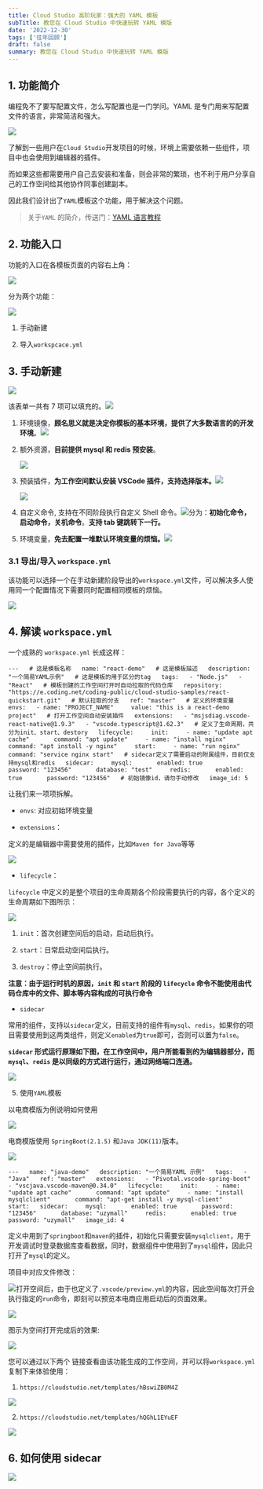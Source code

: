 ```yaml
---
title: Cloud Studio 高阶玩家：强大的 YAML 模板
subTitle: 教您在 Cloud Studio 中快速玩转 YAML 模版
date: '2022-12-30'
tags: ['往年回顾']
draft: false
summary: 教您在 Cloud Studio 中快速玩转 YAML 模版
---
```


1\. 功能简介
--------

编程免不了要写配置文件，怎么写配置也是一门学问。YAML 是专门用来写配置文件的语言，非常简洁和强大。

![](https://help-assets.codehub.cn/enterprise/cloudStudio/016.jpeg)

了解到一些用户在`Cloud Studio`开发项目的时候，环境上需要依赖一些组件，项目中也会使用到编辑器的插件。

而如果这些都需要用户自己去安装和准备，则会非常的繁琐，也不利于用户分享自己的工作空间给其他协作同事创建副本。

因此我们设计出了`YAML`模板这个功能，用于解决这个问题。

> 关于`YAML` 的简介，传送门：[YAML 语言教程](https://www.ruanyifeng.com/blog/2016/07/yaml.html)

2\. 功能入口
--------

功能的入口在各模板页面的内容右上角：

![](https://help-assets.codehub.cn/enterprise/cloudStudio/017.jpeg)

分为两个功能：

![](https://help-assets.codehub.cn/enterprise/cloudStudio/018.jpeg)

1.  手动新建

2.  导入`workspcace.yml`

3\. 手动新建
--------

![](https://help-assets.codehub.cn/enterprise/cloudStudio/019.gif)

该表单一共有 7 项可以填充的。![](https://help-assets.codehub.cn/enterprise/cloudStudio/020.jpeg)

1.  环境镜像，**顾名思义就是决定你模板的基本环境，提供了大多数语言的的开发环境**。![](https://help-assets.codehub.cn/enterprise/cloudStudio/021.jpeg)
    
2.  额外资源，**目前提供 mysql 和 redis 预安装**。
    
    ![](https://help-assets.codehub.cn/enterprise/cloudStudio/022.jpeg)
    
3.  预装插件，**为工作空间默认安装 VSCode 插件，支持选择版本。**![](https://help-assets.codehub.cn/enterprise/cloudStudio/023.jpeg)
    
    ![](https://help-assets.codehub.cn/enterprise/cloudStudio/024.jpeg)
    
4.  自定义命令, 支持在不同阶段执行自定义 Shell 命令。![](https://help-assets.codehub.cn/enterprise/cloudStudio/025.jpeg)分为：**初始化命令，启动命令，关机命令**。**支持 tab 键跳转下一行。**
    
5.  环境变量，**免去配置一堆默认环境变量的烦恼。**![](https://help-assets.codehub.cn/enterprise/cloudStudio/026.jpeg)
    

### 3.1 导出/导入 `workspace.yml`

该功能可以选择一个在手动新建阶段导出的`workspace.yml`文件，可以解决多人使用同一个配置情况下需要同时配置相同模板的烦恼。

![](https://help-assets.codehub.cn/enterprise/cloudStudio/027.jpeg)

4\. 解读 `workspace.yml`
----------------------

一个成熟的 `workspace.yml` 长成这样：

```
---   # 这是模板名称   name: "react-demo"   # 这是模板描述   description: "一个简易YAML示例"   # 这是模板的用于区分的tag   tags:   - "Node.js"   - "React"   # 模板创建的工作空间打开时自动拉取的代码仓库   repository: "https://e.coding.net/coding-public/cloud-studio-samples/react-quickstart.git"   # 默认拉取的分支   ref: "master"   # 定义的环境变量   envs:   - name: "PROJECT_NAME"     value: "this is a react-demo project"   # 打开工作空间自动安装插件   extensions:   - "msjsdiag.vscode-react-native@1.9.3"   - "vscode.typescript@1.62.3"   # 定义了生命周期，共分为init、start、destory   lifecycle:     init:     - name: "update apt cache"       command: "apt update"     - name: "install nginx"       command: "apt install -y nginx"     start:     - name: "run nginx"       command: "service nginx start"   # sidecar定义了需要启动的附属组件，目前仅支持mysql和redis   sidecar:     mysql:       enabled: true       password: "123456"       database: "test"     redis:       enabled: true       password: "123456"   # 初始镜像id，请勿手动修改   image_id: 5      
```

让我们来一项项拆解。

*   `envs`: 对应初始环境变量
    
*   `extensions`：
    

定义的是编辑器中需要使用的插件，比如`Maven for Java`等等

![](https://help-assets.codehub.cn/enterprise/cloudStudio/028.jpeg)

*   `lifecycle`：
    

`lifecycle` 中定义的是整个项目的生命周期各个阶段需要执行的内容，各个定义的生命周期如下图所示：

![](https://help-assets.codehub.cn/enterprise/cloudStudio/029.jpeg)

1.  `init`：首次创建空间后的启动，启动后执行。
    
2.  `start`：日常启动空间后执行。
    
3.  `destroy`：停止空间前执行。
    

**注意：由于运行时机的原因，`init` 和 `start` 阶段的 `lifecycle` 命令不能使用由代码仓库中的文件、脚本等内容构成的可执行命令**

*   `sidecar`
    

常用的组件，支持以`sidecar`定义，目前支持的组件有`mysql`、`redis`，如果你的项目需要使用到这两类组件，则定义`enabled`为`true`即可，否则可以置为`false`。

**`sidecar` 形式运行原理如下图，在工作空间中，用户所能看到的为编辑器部分，而 `mysql`、`redis` 是以同级的方式进行运行，通过网络端口连通。**

![](https://help-assets.codehub.cn/enterprise/cloudStudio/030.jpeg)

5.  使用`YAML`模板
    

以电商模版为例说明如何使用

![](https://help-assets.codehub.cn/enterprise/cloudStudio/031.jpeg)

电商模版使用 `SpringBoot(2.1.5)` 和`Java JDK(11)`版本。

![](https://help-assets.codehub.cn/enterprise/cloudStudio/032.jpeg)

```
---   name: "java-demo"   description: "一个简易YAML 示例"   tags:   - "Java"   ref: "master"   extensions:   - "Pivotal.vscode-spring-boot"   - "vscjava.vscode-maven@0.34.0"   lifecycle:     init:     - name: "update apt cache"       command: "apt update"     - name: "install mysqlclient"       command: "apt-get install -y mysql-client"     start:   sidecar:     mysql:       enabled: true       password: "123456"       database: "uzymall"     redis:       enabled: true       password: "uzymall"   image_id: 4      
```

定义中用到了`springboot`和`maven`的插件，初始化只需要安装`mysqlclient`，用于开发调试时登录数据库查看数据，同时，数据组件中使用到了`mysql`组件，因此只打开了`mysql`的定义。

项目中对应文件修改：

![](https://help-assets.codehub.cn/enterprise/cloudStudio/033.jpeg)打开空间后，由于也定义了`.vscode/preview.yml`的内容，因此空间每次打开会执行指定的`run`命令，即刻可以预览本电商应用启动后的页面效果。

![](https://help-assets.codehub.cn/enterprise/cloudStudio/034.png)

图示为空间打开完成后的效果:

![](https://help-assets.codehub.cn/enterprise/cloudStudio/035.jpeg)

您可以通过以下两个 链接查看由该功能生成的工作空间，并可以将`workspace.yml`复制下来体验使用：

1.  `https://cloudstudio.net/templates/hBswiZB0M4Z`
    

![](https://help-assets.codehub.cn/enterprise/cloudStudio/036.jpeg)

2.  `https://cloudstudio.net/templates/hQGhL1EYuEF`
    

![](https://help-assets.codehub.cn/enterprise/cloudStudio/037.jpeg)

6\. 如何使用 sidecar
----------------

![](https://help-assets.codehub.cn/enterprise/cloudStudio/038.gif)

